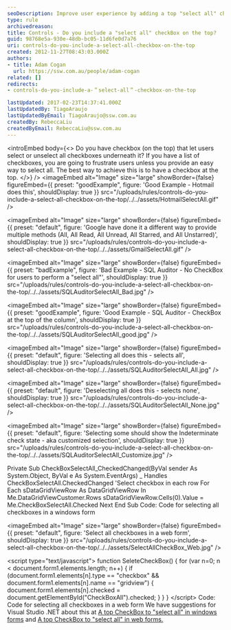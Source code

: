 ```yaml
---
seoDescription: Improve user experience by adding a top "select all" checkbox for easy management of checkboxes in lists.
type: rule
archivedreason:
title: Controls - Do you include a "select all" checkBox on the top?
guid: 98768e5a-930e-48db-bc05-11d6fe0d7a76
uri: controls-do-you-include-a-select-all-checkbox-on-the-top
created: 2012-11-27T08:43:03.000Z
authors:
- title: Adam Cogan
  url: https://ssw.com.au/people/adam-cogan
related: []
redirects:
- controls-do-you-include-a-＂select-all＂-checkbox-on-the-top

lastUpdated: 2017-02-23T14:37:41.000Z
lastUpdatedBy: TiagoAraujo
lastUpdatedByEmail: TiagoAraujo@ssw.com.au
createdBy: RebeccaLiu
createdByEmail: RebeccaLiu@ssw.com.au
---
```


<introEmbed
  body={<>
Do you have checkbox (on the top) that let users select or unselect all checkboxes underneath it? If you have a list of checkboxes, you are going to frustrate users unless you provide an easy way to select all. The best way to achieve this is to have a checkbox at the top.
  </>}
/>
<imageEmbed
  alt="Image"
  size="large"
  showBorder={false}
  figureEmbed={{
    preset: "goodExample",
    figure: 'Good Example - Hotmail does this',
    shouldDisplay: true
  }}
  src="/uploads/rules/controls-do-you-include-a-select-all-checkbox-on-the-top/../../assets/HotmailSelectAll.gif"
/>


<imageEmbed
  alt="Image"
  size="large"
  showBorder={false}
  figureEmbed={{
    preset: "default",
    figure: 'Google have done it a different way to provide multiple methods (All, All Read, All Unread, All Starred, and All Unstarred)',
    shouldDisplay: true
  }}
  src="/uploads/rules/controls-do-you-include-a-select-all-checkbox-on-the-top/../../assets/GmailSelectAll.gif"
/>

<imageEmbed
  alt="Image"
  size="large"
  showBorder={false}
  figureEmbed={{
    preset: "badExample",
    figure: 'Bad Example - SQL Auditor - No CheckBox for users to perform a "select all"',
    shouldDisplay: true
  }}
  src="/uploads/rules/controls-do-you-include-a-select-all-checkbox-on-the-top/../../assets/SQLAuditorSelectAll\_Bad.jpg"
/>

<imageEmbed
  alt="Image"
  size="large"
  showBorder={false}
  figureEmbed={{
    preset: "goodExample",
    figure: 'Good Example - SQL Auditor - CheckBox at the top of the column',
    shouldDisplay: true
  }}
  src="/uploads/rules/controls-do-you-include-a-select-all-checkbox-on-the-top/../../assets/SQLAuditorSelectAll\_good.jpg"
/>


<imageEmbed
  alt="Image"
  size="large"
  showBorder={false}
  figureEmbed={{
    preset: "default",
    figure: 'Selecting all does this - selects all',
    shouldDisplay: true
  }}
  src="/uploads/rules/controls-do-you-include-a-select-all-checkbox-on-the-top/../../assets/SQLAuditorSelectAll\_All.jpg"
/>


<imageEmbed
  alt="Image"
  size="large"
  showBorder={false}
  figureEmbed={{
    preset: "default",
    figure: 'Deselecting all does this - selects none',
    shouldDisplay: true
  }}
  src="/uploads/rules/controls-do-you-include-a-select-all-checkbox-on-the-top/../../assets/SQLAuditorSelectAll\_None.jpg"
/>


<imageEmbed
  alt="Image"
  size="large"
  showBorder={false}
  figureEmbed={{
    preset: "default",
    figure: 'Selecting some should show the Indeterminate check state - aka customized selection',
    shouldDisplay: true
  }}
  src="/uploads/rules/controls-do-you-include-a-select-all-checkbox-on-the-top/../../assets/SQLAuditorSelectAll\_Customize.jpg"
/>

Private Sub CheckBoxSelectAll\_CheckedChanged(ByVal sender As System.Object, ByVal e As System.EventArgs) \_
Handles CheckBoxSelectAll.CheckedChanged
'Select checkbox in each row
For Each sDataGridViewRow As DataGridViewRow In Me.DataGridViewCustomer.Rows
sDataGridViewRow.Cells(0).Value = Me.CheckBoxSelectAll.Checked
Next
End Sub
Code: Code for selecting all checkboxes in a windows form

<imageEmbed
  alt="Image"
  size="large"
  showBorder={false}
  figureEmbed={{
    preset: "default",
    figure: 'Select all checkboxes in a web form',
    shouldDisplay: true
  }}
  src="/uploads/rules/controls-do-you-include-a-select-all-checkbox-on-the-top/../../assets/SelectAllCheckBox\_Web.jpg"
/>

&lt;script type="text/javascript"&gt;
function SeleteCheckBox()
{
for (var n=0; n &lt; document.form1.elements.length; n++)
{
if (document.form1.elements[n].type == "checkbox" && document.form1.elements[n].name == "gridview")
{
document.form1.elements[n].checked = document.getElementById("CheckBoxAll").checked;
}
}
}
&lt;/script&gt;
 Code: Code for selecting all checkboxes in a web form
We have suggestions for Visual Studio .NET about this at [A top CheckBox to "select all" in windows forms](http://www.ssw.com.au/ssw/Standards/BetterSoftwareSuggestions/MSForm.aspx#SelectAllCheckWindows) and [A top CheckBox to "select all" in web forms.](http://www.ssw.com.au/ssw/Standards/BetterSoftwareSuggestions/MSAjax.aspx#SelectAllCheckWeb)
